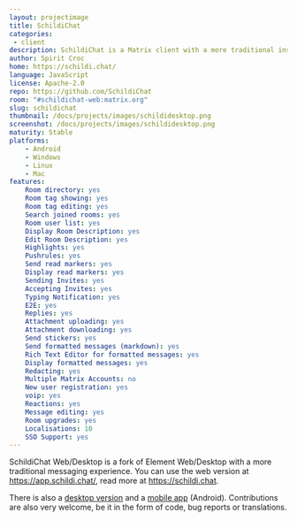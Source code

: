 ```yaml
---
layout: projectimage
title: SchildiChat
categories:
 - client
description: SchildiChat is a Matrix client with a more traditional instant messaging experience.
author: Spirit Croc
home: https://schildi.chat/
language: JavaScript
license: Apache-2.0
repo: https://github.com/SchildiChat
room: "#schildichat-web:matrix.org"
slug: schildichat
thumbnail: /docs/projects/images/schildidesktop.png
screenshot: /docs/projects/images/schildidesktop.png
maturity: Stable
platforms:
    - Android
    - Windows 
    - Linux
    - Mac
features:
    Room directory: yes
    Room tag showing: yes
    Room tag editing: yes
    Search joined rooms: yes
    Room user list: yes
    Display Room Description: yes
    Edit Room Description: yes
    Highlights: yes
    Pushrules: yes
    Send read markers: yes
    Display read markers: yes
    Sending Invites: yes
    Accepting Invites: yes
    Typing Notification: yes
    E2E: yes
    Replies: yes
    Attachment uploading: yes
    Attachment downloading: yes
    Send stickers: yes
    Send formatted messages (markdown): yes
    Rich Text Editor for formatted messages: yes
    Display formatted messages: yes
    Redacting: yes
    Multiple Matrix Accounts: no
    New user registration: yes
    voip: yes
    Reactions: yes
    Message editing: yes
    Room upgrades: yes
    Localisations: 10
    SSO Support: yes
---
```

SchildiChat Web/Desktop is a fork of Element Web/Desktop with a more traditional messaging  experience.
You can use the web version at https://app.schildi.chat/, read more at https://schildi.chat.

There is also a [desktop version](https://schildi.chat/desktop/) and a [mobile app](https://schildi.chat/android/) (Android).
Contributions are also very welcome, be it in the form of code, bug reports or translations.
